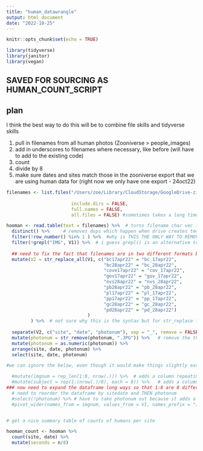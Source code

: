```yaml
---
title: "human_datawrangle"
output: html_document
date: "2022-10-25"
---
```


```r
knitr::opts_chunk$set(echo = TRUE)

library(tidyverse)
library(janitor)
library(vegan)
```

## SAVED FOR SOURCING AS HUMAN_COUNT_SCRIPT

## plan

I think the best way to do this will be to combine file skills and tidyverse skills

1. pull in filenames from all human photos (Zooniverse > people_images)
2. add in underscores to filenames where necessary, like before (will have to add to the existing code)
3. count
4. divide by 8
5. make sure dates and sites match those in the zooniverse export that we are using human data for (right now we only have one export - 24oct22)

```r

filenames <- list.files("/Users/zoe/Library/CloudStorage/GoogleDrive-zilz@ucsb.edu/My Drive/SCHOOL/PHD_AT_UCSB/GaviotaCameraTrapping/Zooniverse/people_images",
                        
                        include.dirs = FALSE,
                        full.names = FALSE,
                        all.files = FALSE) #sometimes takes a long time bc files are stored on the cloud

```

```r

hooman <- read.table(text = filenames) %>%  # turns filename char vec into dataframe
  distinct() %>%     # removes dups which happen when drive creates temp files
  filter(!row_number() %in% 1 ) %>%  #why is THIS THE ONLY WAY TO REMOVE ONE FUCKING ROW
  filter(!grepl("IMG", V1)) %>%  # i guess grepl() is an alternative to str_detect?? taking out all unnamed (oops)
  
  ## need to fix the fact that filenames are in two different formats because I'm an idiot and it's hard to batch fix shit like this outside of command line:
  mutate(V2 = str_replace_all(V1, c("bc17apr22" = "bc_17apr22",
                                    "bc28apr22" = "bc_28apr22",
                                    "cove17apr22" = "cov_17apr22",
                                    "gov17apr22" = "gov_17apr22", 
                                    "nvs28apr22" = "nvs_28apr22",
                                    "pb28apr22" = "pb_28apr22",
                                    "pl17apr22" = "pl_17apr22",
                                    "pp17apr22" = "pp_17apr22",
                                    "gc28apr22" = "gc_28apr22",
                                    "pd28apr22" = "pd_28apr22")
                              )
         ) %>%  # not sure why this is the syntax but for str_replace for a dataframe this is what works?
  
  separate(V2, c("site", "date", "photonum"), sep = "_", remove = FALSE) %>%  # separates filename into site/date identifier and orig photo number
  mutate(photonum = str_remove(photonum, ".JPG")) %>%   # remove the the .JPG from photonum
  mutate(photonum = as.numeric(photonum)) %>% 
  arrange(site, date, photonum) %>% 
  select(site, date, photonum)

#we can ignore the below, even though it would make things slightly easier. later we can just divide human seconds by 8

  #mutate(imgnum = rep_len(1:8, nrow(.))) %>%  # adds a column repeating 1:8 # CAROLINE SAYS YOU NEED THE DOT I HATE HER
  #mutate(subject = rep(1:(nrow(.)/8), each = 8)) %>%   # adds a column linking all images related to one subj together
### now need to expand the dataframe long ways so that 1:8 are 8 different columns
  # need to reorder the dataframe by sitedate and THEN photonum
  #select(!photonum) %>% # have to take photonum out because it adds a unique identifier to each photo which messes up pivot_wider
  #pivot_wider(names_from = imgnum, values_from = V1, names_prefix = "image") # creates a new column (image1-image8) for each of the 8 images per subject (V1 is the col of filenames)


# get a nice summary table of counts of humans per site

hooman_count <- hooman %>% 
  count(site, date) %>% 
  mutate(seconds = n/8)

```

